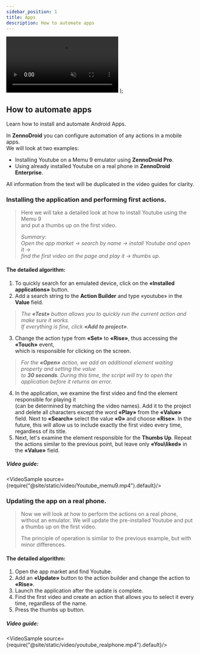 ```yaml
---
sidebar_position: 1
title: Apps
description: How to automate apps
---
```


  <video controls playsInline muted preload="auto" className='docsVideo'>
    <source src={source} type="video/mp4" />
</video>
);

## How to automate apps

Learn how to install and automate Android Apps. 

In **ZennoDroid** you can configure automation of any actions in a mobile apps.   
We will look at two examples: 
- Installing Youtube on a Memu 9 emulator using **ZennoDroid Pro**.   
- Using already installed Youtube on a real phone in **ZennoDroid Enterprise**.  

All information from the text will be duplicated in the video guides for clarity.

### Installing the application and performing first actions.

> Here we will take a detailed look at how to install Youtube using the Memu 9  
> and put a thumbs up on the first video.
>
> *Summary*:  
> *Open the app market → search by name → install Youtube and open it →*  
> *find the first video on the page and play it → thumbs up*.

#### The detailed algorithm:  

1. To quickly search for an emulated device, click on the **«Installed applications»** button.  
2. Add a search string to the **Action Builder** and type «youtube» in the **Value** field.  
> *The **«Test»** button allows you to quickly run the current action and make sure it works.*  
> *If everything is fine, click **«Add to project»**.*  
3. Change the action type from **«Set»** to **«Rise»**, thus accessing the **«Touch»** event,  
which is responsible for clicking on the screen.  
> *For the **«Open»** action, we add an additional element waiting property and setting the value  
to **30 seconds**. During this time, the script will try to open the application before it returns an error.*  
4. In the application, we examine the first video and find the element responsible for playing it  
(can be determined by matching the video names). Add it to the project and delete all characters except the word **«Play»** from the **«Value»** field. Next to **«Search»** select the value **«0»** and choose **«Rise»**. In the future, this will allow us to include exactly the first video every time, regardless of its title.  
5. Next, let's examine the element responsible for the **Thumbs Up**. Repeat the actions similar to the previous point, but leave only **«You\liked»** in the **«Value»** field.  

##### Video guide:  

<VideoSample source={require("@site/static/video/Youtube_memu9.mp4").default}/>

### Updating the app on a real phone.  

> Now we will look at how to perform the actions on a real phone, without an emulator. We will update the pre-installed Youtube and put a thumbs up on the first video.  
>
> The principle of operation is similar to the previous example, but with minor differences.

#### The detailed algorithm:

1. Open the app market and find Youtube.  
2. Add an **«Update»** button to the action builder and change the action to **«Rise»**.  
3. Launch the application after the update is complete.  
4. Find the first video and create an action that allows you to select it every time, regardless of the name. 
5. Press the thumbs up button.  

##### Video guide: 

<VideoSample source={require("@site/static/video/youtube_realphone.mp4").default}/>